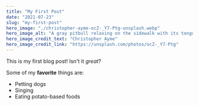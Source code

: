 ```yaml
---
title: "My First Post"
date: "2021-07-23"
slug: "my-first-post"
hero_image: "./christopher-ayme-ocZ-_Y7-Ptg-unsplash.webp"
hero_image_alt: "A gray pitbull relaxing on the sidewalk with its tongue hanging out"
hero_image_credit_text: "Christopher Ayme"
hero_image_credit_link: "https://unsplash.com/photos/ocZ-_Y7-Ptg"
---
```


This is my first blog post! Isn't it *great*?

Some of my **favorite** things are:

* Petting dogs
* Singing
* Eating potato-based foods